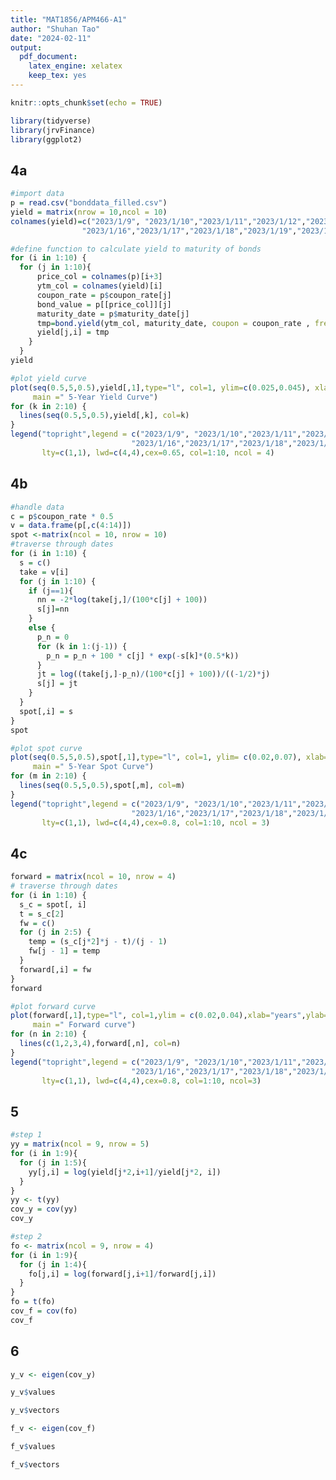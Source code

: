 ```yaml
---
title: "MAT1856/APM466-A1"
author: "Shuhan Tao"
date: "2024-02-11"
output: 
  pdf_document:
    latex_engine: xelatex
    keep_tex: yes
---
```


```r
knitr::opts_chunk$set(echo = TRUE)
```

```r
library(tidyverse)
library(jrvFinance)
library(ggplot2)
```

## 4a
```r
#import data
p = read.csv("bonddata_filled.csv")
yield = matrix(nrow = 10,ncol = 10)
colnames(yield)=c("2023/1/9", "2023/1/10","2023/1/11","2023/1/12","2023/1/13",
                "2023/1/16","2023/1/17","2023/1/18","2023/1/19","2023/1/20")
```

```r
#define function to calculate yield to maturity of bonds
for (i in 1:10) {
  for (j in 1:10){
      price_col = colnames(p)[i+3]
      ytm_col = colnames(yield)[i]
      coupon_rate = p$coupon_rate[j]
      bond_value = p[[price_col]][j]
      maturity_date = p$maturity_date[j]
      tmp=bond.yield(ytm_col, maturity_date, coupon = coupon_rate , freq = 2, bond_value, comp.freq = 2,  redemption_value = 100)
      yield[j,i] = tmp
    }
  }
yield
```

```r
#plot yield curve
plot(seq(0.5,5,0.5),yield[,1],type="l", col=1, ylim=c(0.025,0.045), xlab="years",ylab="yield", 
     main =" 5-Year Yield Curve")
for (k in 2:10) {
  lines(seq(0.5,5,0.5),yield[,k], col=k)
}
legend("topright",legend = c("2023/1/9", "2023/1/10","2023/1/11","2023/1/12","2023/1/13",
                           "2023/1/16","2023/1/17","2023/1/18","2023/1/19","2023/1/20"),
       lty=c(1,1), lwd=c(4,4),cex=0.65, col=1:10, ncol = 4)
```
## 4b
```r
#handle data
c = p$coupon_rate * 0.5
v = data.frame(p[,c(4:14)])
spot <-matrix(ncol = 10, nrow = 10)
#traverse through dates
for (i in 1:10) {
  s = c()
  take = v[i]
  for (j in 1:10) {
    if (j==1){
      nn = -2*log(take[j,]/(100*c[j] + 100))
      s[j]=nn
    }
    else {
      p_n = 0
      for (k in 1:(j-1)) {
        p_n = p_n + 100 * c[j] * exp(-s[k]*(0.5*k))
      }
      jt = log((take[j,]-p_n)/(100*c[j] + 100))/((-1/2)*j)
      s[j] = jt
    }
  }
  spot[,i] = s
}
spot
```

```r
#plot spot curve
plot(seq(0.5,5,0.5),spot[,1],type="l", col=1, ylim= c(0.02,0.07), xlab="years",ylab="spot rate", 
     main =" 5-Year Spot Curve")
for (m in 2:10) {
  lines(seq(0.5,5,0.5),spot[,m], col=m)
}
legend("topright",legend = c("2023/1/9", "2023/1/10","2023/1/11","2023/1/12","2023/1/13",
                           "2023/1/16","2023/1/17","2023/1/18","2023/1/19","2023/1/20"),
       lty=c(1,1), lwd=c(4,4),cex=0.8, col=1:10, ncol = 3)
```


## 4c


```r
forward = matrix(ncol = 10, nrow = 4)
# traverse through dates
for (i in 1:10) {
  s_c = spot[, i]
  t = s_c[2]
  fw = c()
  for (j in 2:5) {
    temp = (s_c[j*2]*j - t)/(j - 1)
    fw[j - 1] = temp
  }
  forward[,i] = fw
}
forward
```

```r
#plot forward curve
plot(forward[,1],type="l", col=1,ylim = c(0.02,0.04),xlab="years",ylab="forward rate", 
     main =" Forward curve")
for (n in 2:10) {
  lines(c(1,2,3,4),forward[,n], col=n)
}
legend("topright",legend = c("2023/1/9", "2023/1/10","2023/1/11","2023/1/12","2023/1/13",
                           "2023/1/16","2023/1/17","2023/1/18","2023/1/19","2023/1/20"),
       lty=c(1,1), lwd=c(4,4),cex=0.8, col=1:10, ncol=3)

```
## 5

```r
#step 1
yy = matrix(ncol = 9, nrow = 5)
for (i in 1:9){
  for (j in 1:5){
    yy[j,i] = log(yield[j*2,i+1]/yield[j*2, i])
  }
}
yy <- t(yy)
cov_y = cov(yy)
cov_y
```

```r
#step 2
fo <- matrix(ncol = 9, nrow = 4)
for (i in 1:9){
  for (j in 1:4){
    fo[j,i] = log(forward[j,i+1]/forward[j,i])
  }
}
fo = t(fo)
cov_f = cov(fo)
cov_f
```
## 6
```r
y_v <- eigen(cov_y)
```

```r
y_v$values
```

```r
y_v$vectors
```

```r
f_v <- eigen(cov_f)
```

```r
f_v$values
```

```r
f_v$vectors
```




